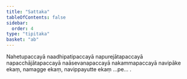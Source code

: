 ```yaml
---
title: "Sattaka"
tableOfContents: false
sidebar:
  order: 4
type: "tipitaka"
basket: "ab"
---
```



<DynamicBreadcrumb />

<Paragraph number="733">
Nahetupaccayā naadhipatipaccayā napurejātapaccayā napacchājātapaccayā naāsevanapaccayā nakammapaccayā navipāke ekaṃ, namagge ekaṃ, navippayutte ekaṃ …pe… .
</Paragraph>